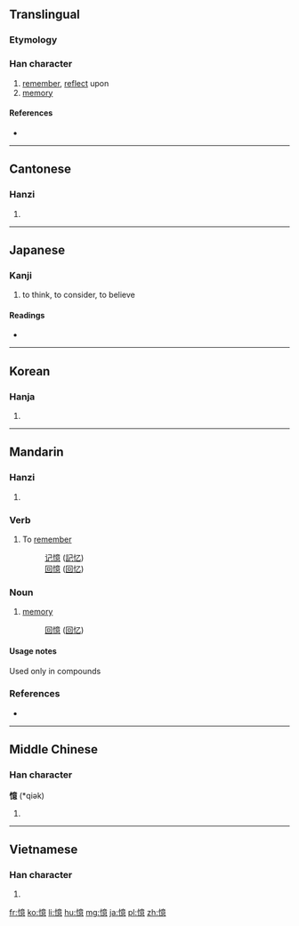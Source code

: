 {{also|忆}}
==Translingual==

===Etymology===
{{Han compound|心|意|c1=s|c2=p|t1=heart|t2=thought|ls=psc}}

===Han character===
{{Han char|rn=61|rad=心|as=13|sn=16|four=9003<sub>6</sub>|canj=心卜廿心 (PYTP)|ids=⿰[[忄]][[意]]}}

# [[remember]], [[reflect]] upon
# [[memory]]

====References====
* {{Han ref|kx=0404.330|dkj=11295|dj=0744.270|hdz=42362.130|uh=61B6|ud=25014|bh=BED0|bd=48848}}

----

==Cantonese==

===Hanzi===
{{yue-hanzi|jyut=jik1|y=yik1|sim=忆}}

# {{defn|lang=yue|sort=心13}}

----

==Japanese==

===Kanji===
{{ja-kanji|grade=c|rs=心13}}

# to think, to consider, to believe

====Readings====
* {{ja-readings|goon=[[おく]] (oku)|kanon=[[よく]] (yoku)|kun=[[おもう]] (omou)}}

----

==Korean==

===Hanja===
{{ko-hanja|hangeul=억|eumhun=|rv=eok|mr=ŏk|y=ek}}

# {{defn|lang=ko|sort=心13}}

----

==Mandarin==

===Hanzi===
{{cmn-hanzi|sim=忆|pin=[[yì]] ([[yi4]])|wg=i<sup>4</sup>}}

# {{defn|lang=cmn|sort=心13}}

===Verb===
{{cmn-verb|t|sim=忆|pin=yì|pint=yi4|sort=心13}}

# To [[remember]]
#: [[记憶]] ([[記忆]])
#: [[回憶]] ([[回忆]])

===Noun===
{{cmn-noun|t|sim=忆|pin=yì|pint=yi4|sort=心13}}

# [[memory]]
#: [[回憶]] ([[回忆]])

====Usage notes====
Used only in compounds

===References===
* {{cite web
| url = http://www.mdbg.net/chindict/chindict.php?page=worddict&wdrst=0&wdqb=憶
| title = 憶
| work = MDBG English to Chinese dictionary ( Based on CC-CEDICT )
| language = Mandarin/English
| accessdate = 2014-02-14}}

----

==Middle Chinese==

===Han character===
'''憶''' (*qiək)<!--asterisk indicates that this is a reconstructed pronunciation-->
# {{defn|lang=ltc|sort=心13}}

----

==Vietnamese==

===Han character===
{{vi-hantu|ức|rs=心13}}

# {{defn|vi}}

[[fr:憶]]
[[ko:憶]]
[[li:憶]]
[[hu:憶]]
[[mg:憶]]
[[ja:憶]]
[[pl:憶]]
[[zh:憶]]